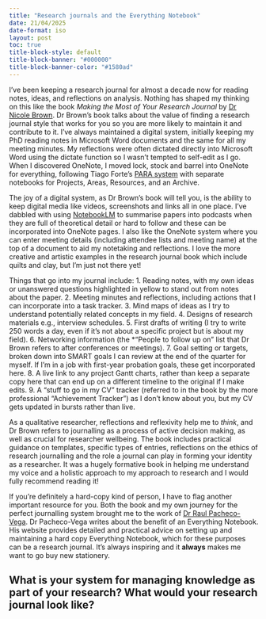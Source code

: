 ```yaml
---
title: "Research journals and the Everything Notebook"
date: 21/04/2025
date-format: iso
layout: post
toc: true
title-block-style: default
title-block-banner: "#000000"
title-block-banner-color: "#1580ad"
---
```


I've been keeping a research journal for almost a decade now for 
reading notes, ideas, and reflections on analysis. Nothing has shaped
my thinking on this like the book *Making the Most of Your Research 
Journal* by [Dr Nicole Brown](https://www.nicole-brown.co.uk/research-journal/).
Dr Brown's book talks about the value of finding a research journal
style that works for you so you are more likely to maintain it and 
contribute to it. I've always maintained a digital system, initially 
keeping my PhD reading notes in Microsoft Word documents and the same
for all my meeting minutes. My reflections were often dictated directly
into Microsoft Word using the dictate function so I wasn't tempted to
self-edit as I go. When I discovered OneNote, I moved lock, stock and
barrel into OneNote for everything, following Tiago Forte's [PARA system](https://fortelabs.com/blog/para/)
with separate notebooks for Projects, Areas, Resources, and an Archive.

The joy of a digital system, as Dr Brown's book will tell you, is the
ability to keep digital media like videos, screenshots and links all
in one place. I've dabbled with using [NotebookLM](https://notebooklm.google/)
to summarise papers into podcasts when they are full of theoretical detail
or hard to follow and these can be incorporated into OneNote pages. 
I also like the OneNote system where you can enter meeting details
(including attendee lists and meeting name) at the top of a document to
aid my notetaking and reflections. I love the more creative and artistic
examples in the research journal book which include quilts and clay, 
but I'm just not there yet!

Things that go into my journal include:
1. Reading notes, with my own ideas or unanswered questions highlighted
in yellow to stand out from notes about the paper.
2. Meeting minutes and reflections, including actions that I can incorporate
into a task tracker. 
3. Mind maps of ideas as I try to understand potentially related concepts
in my field.
4. Designs of research materials e.g., interview schedules.
5. First drafts of writing (I try to write 250 words a day, even if it's not about a specific project but is about my field). 
6. Networking information (the *"People to follow up on" list that 
Dr Brown refers to after conferences or meetings).
7. Goal setting or targets, broken down into SMART goals I can review 
at the end of the quarter for myself. If I'm in a job with first-year 
probation goals, these get incorporated here.
8. A live link to any project Gantt charts, rather than keep a separate
copy here that can end up on a different timeline to the original if I make edits.
9. A "stuff to go in my CV" tracker (referred to in the book by the more
professional "Achievement Tracker") as I don't know about you, but my
CV gets updated in bursts rather than live.

As a qualitative researcher, reflections and reflexivity help me to *think*, and Dr Brown
refers to journalling as a process of active decision making, as well 
as crucial for researcher wellbeing. The book includes practical 
guidance on templates, specific types of entries, reflections on the ethics
of research journalling and the role a journal can play in forming your
identity as a researcher. It was a hugely formative book in helping me
understand my voice and a holistic approach to my approach to research
and I would fully recommend reading it!


If you're definitely a hard-copy kind of person, I have to flag
another important resource for you.
Both the book and my own journey for the perfect journalling system
brought me to the work of [Dr Raul Pacheco-Vega](https://www.raulpacheco.org/resources/the-everything-notebook/).
Dr Pacheco-Vega writes about the benefit of an Everything Notebook. 
His website provides detailed and practical advice on setting up and
maintaining a hard copy Everything Notebook, which for these purposes can be
a research journal. It's always inspiring and it **always** makes me want
to go buy new stationery.

## What is your system for managing knowledge as part of your research? What would your research journal look like?
